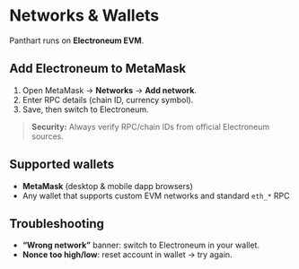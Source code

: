 
# Networks & Wallets

Panthart runs on **Electroneum EVM**.

## Add Electroneum to MetaMask
1. Open MetaMask → **Networks** → **Add network**.
2. Enter RPC details (chain ID, currency symbol).  
3. Save, then switch to Electroneum.

> **Security:** Always verify RPC/chain IDs from official Electroneum sources.

## Supported wallets
- **MetaMask** (desktop & mobile dapp browsers)
- Any wallet that supports custom EVM networks and standard `eth_*` RPC

## Troubleshooting
- **“Wrong network”** banner: switch to Electroneum in your wallet.
- **Nonce too high/low**: reset account in wallet → try again.
